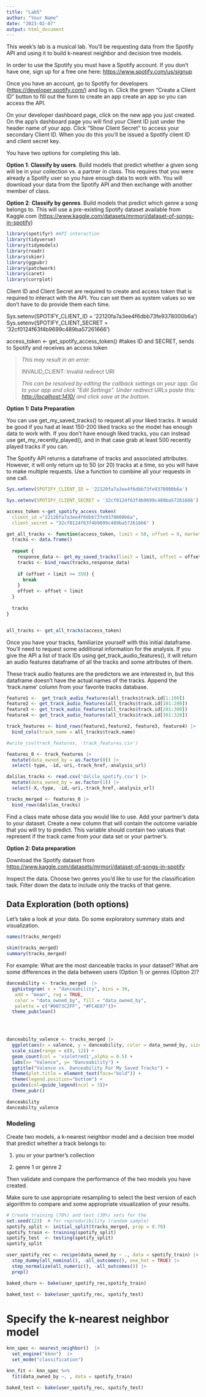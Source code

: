 ```yaml
---
title: "Lab5"
author: "Your Name"
date: "2023-02-07"
output: html_document
---
```


This week's lab is a musical lab. You'll be requesting data from the Spotify API and using it to build k-nearest neighbor and decision tree models.

In order to use the Spotify you must have a Spotify account. If you don't have one, sign up for a free one here: <https://www.spotify.com/us/signup>

Once you have an account, go to Spotify for developers (<https://developer.spotify.com/>) and log in. Click the green "Create a Client ID" button to fill out the form to create an app create an app so you can access the API.

On your developer dashboard page, click on the new app you just created. On the app's dashboard page you will find your Client ID just under the header name of your app. Click "Show Client Secret" to access your secondary Client ID. When you do this you'll be issued a Spotify client ID and client secret key.

You have two options for completing this lab.

**Option 1**: **Classify by users**. Build models that predict whether a given song will be in your collection vs. a partner in class. This requires that you were already a Spotify user so you have enough data to work with. You will download your data from the Spotify API and then exchange with another member of class.

**Option 2**: **Classify by genres**. Build models that predict which genre a song belongs to. This will use a pre-existing Spotify dataset available from Kaggle.com (<https://www.kaggle.com/datasets/mrmorj/dataset-of-songs-in-spotify>)

```r
library(spotifyr) #API interaction
library(tidyverse)
library(tidymodels)
library(readr)
library(skimr)
library(ggpubr)
library(patchwork)
library(caret)
library(corrplot)
```

Client ID and Client Secret are required to create and access token that is required to interact with the API. You can set them as system values so we don't have to do provide them each time.

Sys.setenv(SPOTIFY_CLIENT_ID = '22120fa7a3ee4f6dbb73fe9378000b6a') Sys.setenv(SPOTIFY_CLIENT_SECRET = '32cf0124f63f4b9699c489ba57261666')

access_token \<- get_spotify_access_token() #takes ID and SECRET, sends to Spotify and receives an access token

> *This may result in an error:*
>
> INVALID_CLIENT: Invalid redirect URI
>
> *This can be resolved by editing the callback settings on your app. Go to your app and click "Edit Settings". Under redirect URLs paste this: <http://localhost:1410/> and click save at the bottom.*

**Option 1: Data Preparation**

You can use get_my_saved_tracks() to request all your liked tracks. It would be good if you had at least 150-200 liked tracks so the model has enough data to work with. If you don't have enough liked tracks, you can instead use get_my_recently_played(), and in that case grab at least 500 recently played tracks if you can.

The Spotify API returns a dataframe of tracks and associated attributes. However, it will only return up to 50 (or 20) tracks at a time, so you will have to make multiple requests. Use a function to combine all your requests in one call.
```r
Sys.setenv(SPOTIFY_CLIENT_ID = '22120fa7a3ee4f6dbb73fe9378000b6a')

Sys.setenv(SPOTIFY_CLIENT_SECRET = '32cf0124f63f4b9699c489ba57261666')
```

```r
access_token <-get_spotify_access_token(
  client_id ="22120fa7a3ee4f6dbb73fe9378000b6a",
  client_secret = "32cf0124f63f4b9699c489ba57261666" )
```

```r


get_all_tracks <- function(access_token, limit = 50, offset = 0, market = 'US') {
  tracks <- data.frame()
  
  repeat {
    response_data <- get_my_saved_tracks(limit = limit, offset = offset, market = market)
    tracks <- bind_rows(tracks,response_data)
    
    if (offset + limit >= 350) {
      break
    }
    offset <- offset + limit
  }
  
  tracks
}



```

```r
all_tracks <- get_all_tracks(access_token)
```

Once you have your tracks, familiarize yourself with this initial dataframe. You'll need to request some additional information for the analysis. If you give the API a list of track IDs using get_track_audio_features(), it will return an audio features dataframe of all the tracks and some attributes of them.

These track audio features are the predictors we are interested in, but this dataframe doesn't have the actual names of the tracks. Append the 'track.name' column from your favorite tracks database.

```r

feature1 <-  get_track_audio_features(all_tracks$track.id[1:100])
feature2 <- get_track_audio_features(all_tracks$track.id[101:200])
feature3 <- get_track_audio_features(all_tracks$track.id[201:300])
feature4 <- get_track_audio_features(all_tracks$track.id[301:328])

track_features <- bind_rows(feature1,feature2, feature3, feature4) |> 
  bind_cols(track_name = all_tracks$track.name)

#write_csv(track_features, 'track_features.csv')
```

```r
features_0 <- track_features |> 
  mutate(data_owned_by = as.factor(0)) |> 
  select(-type, -id,-uri,-track_href,-analysis_url)

dalilas_tracks <- read.csv('dalila_spotify.csv') |> 
  mutate(data_owned_by = as.factor(1)) |> 
  select(-X,-type, -id,-uri,-track_href,-analysis_url)

tracks_merged <- features_0 |> 
  bind_rows(dalilas_tracks)
```

Find a class mate whose data you would like to use. Add your partner's data to your dataset. Create a new column that will contain the outcome variable that you will try to predict. This variable should contain two values that represent if the track came from your data set or your partner's.

**Option 2: Data preparation**

Download the Spotify dataset from <https://www.kaggle.com/datasets/mrmorj/dataset-of-songs-in-spotify>

Inspect the data. Choose two genres you'd like to use for the classification task. Filter down the data to include only the tracks of that genre.

## Data Exploration (both options)

Let's take a look at your data. Do some exploratory summary stats and visualization.

```r
names(tracks_merged)
```


```r
skim(tracks_merged)
summary(tracks_merged)
```

For example: What are the most danceable tracks in your dataset? What are some differences in the data between users (Option 1) or genres (Option 2)?

```r

danceability <- tracks_merged  |> 
  gghistogram( x = "danceability", bins = 30,
   add = "mean", rug = TRUE,
   color = "data_owned_by", fill = "data_owned_by",
   palette = c("#0073C2FF", "#FC4E07"))+
  theme_pubclean()


  

danceabilty_valence <- tracks_merged |> 
  ggplot(aes(x = valence, y = danceability, color = data_owned_by, size = instrumentalness)) +
  scale_size(range = c(0, 12)) +
  geom_count(col = 'violetred1',alpha = 0.5) +
  labs(x= "Valence", y= "Danceability") +
  ggtitle("Valence vs. Danceability For My Saved Tracks") +
  theme(plot.title = element_text(face="bold")) +
  theme(legend.position="bottom") +
  guides(col=guide_legend(ncol = 3))+
  theme_pubr()

danceability 
danceabilty_valence

```

### **Modeling**

Create two models, a k-nearest neighbor model and a decision tree model that predict whether a track belongs to:

1.  you or your partner's collection

2.  genre 1 or genre 2

Then validate and compare the performance of the two models you have created.

Make sure to use appropriate resampling to select the best version of each algorithm to compare and some appropriate visualization of your results.

```r


# Create training (70%) and test (30%) sets for the 
set.seed(123)  # for reproducibility (random sample)
spotify_split <- initial_split(tracks_merged, prop = 0.70)
spotify_train <- training(spotify_split)
spotify_test  <- testing(spotify_split)
spotify_split
```

```r
user_spotify_rec <- recipe(data_owned_by ~ ., data = spotify_train) |>
  step_dummy(all_nominal(), -all_outcomes(), one_hot = TRUE) |> 
  step_normalize(all_numeric(), -all_outcomes()) |> 
  prep() 

baked_churn <- bake(user_spotify_rec,spotify_train)

```

```r
baked_test <- bake(user_spotify_rec, spotify_test)
```

# Specify the k-nearest neighbor model

```r
knn_spec <- nearest_neighbor()  |>  
  set_engine("kknn")  |>  
  set_mode("classification")
```

```r
knn_fit <- knn_spec %>% 
  fit(data_owned_by ~. , data = spotify_train)
```

```r
baked_test <- bake(user_spotify_rec, spotify_test)
```
